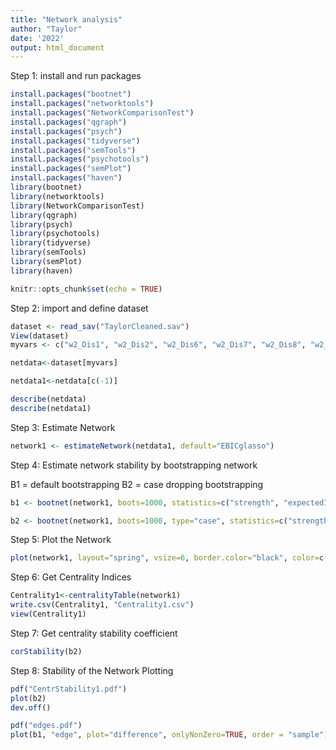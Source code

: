 ```yaml
---
title: "Network analysis"
author: "Taylor"
date: '2022'
output: html_document
---
```

Step 1: install and run packages 

```r
install.packages("bootnet")
install.packages("networktools")
install.packages("NetworkComparisonTest")
install.packages("qgraph")
install.packages("psych")
install.packages("tidyverse")
install.packages("semTools")
install.packages("psychotools")
install.packages("semPlot")
install.packages("haven")
library(bootnet)
library(networktools)
library(NetworkComparisonTest)
library(qgraph)
library(psych)
library(psychotools)
library(tidyverse)
library(semTools)
library(semPlot)
library(haven)

knitr::opts_chunk$set(echo = TRUE)
```

Step 2: import and define dataset
```r
dataset <- read_sav("TaylorCleaned.sav")
View(dataset)
myvars <- c("w2_Dis1", "w2_Dis2", "w2_Dis6", "w2_Dis7", "w2_Dis8", "w2_Dis9", "w2_Dis10", "w2_Dis15", "Addiction")

netdata<-dataset[myvars]

netdata1<-netdata[c(-1)]

describe(netdata)
describe(netdata1)

```

Step 3: Estimate Network
```r

network1 <- estimateNetwork(netdata1, default="EBICglasso")

```


Step 4: Estimate network stability by bootstrapping network

B1 = default bootstrapping 
B2 = case dropping bootstrapping 

```r
b1 <- bootnet(network1, boots=1000, statistics=c("strength", "expectedInfluence", "edge"))

b2 <- bootnet(network1, boots=1000, type="case", statistics=c("strength", "expectedInfluence", "edge"))


```


Step 5: Plot the Network
```r

plot(network1, layout="spring", vsize=6, border.color="black", color=c('lightblue','orange', 'red'))

```

Step 6: Get Centrality Indices
```r
Centrality1<-centralityTable(network1)
write.csv(Centrality1, "Centrality1.csv")
view(Centrality1)

```


Step 7: Get centrality stability coefficient
```r
corStability(b2)
```

Step 8: Stability of the Network Plotting
```r
pdf("CentrStability1.pdf")
plot(b2)
dev.off()
```


```r
pdf("edges.pdf")
plot(b1, "edge", plot="difference", onlyNonZero=TRUE, order = "sample")
```






